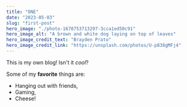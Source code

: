 ```yaml
---
title: "ONE"
date: "2023-05-03"
slug: "first-post"
hero_image: "./photo-1678753713297-3cca1ed50c91"
hero_image_alt: "A brown and white dog laying on top of leaves"
hero_image_credit_text: "Brayden Prato"
hero_image_credit_link: "https://unsplash.com/photos/U-p838gMFj4"
---
```


This is my own blog! Isn't it *cool*?

Some of my **favorite** things are:

* Hanging out with friends,
* Gaming,
* Cheese!